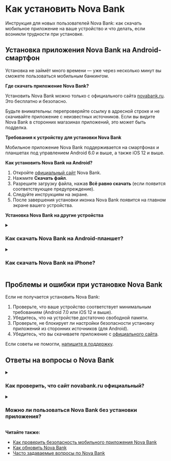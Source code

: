 # Как установить Nova Bank

Инструкция для новых пользователей Nova Bank: как скачать мобильное приложение на ваше устройство и что делать, если возникли трудности при установке.

## Установка приложения Nova Bank на Android-смартфон

Установка не займёт много времени — уже через несколько минут вы сможете пользоваться мобильным банкингом.

**Где скачать приложение Nova Bank?**

Установить Nova Bank можно только с официального сайта [novabank.ru](https://www.novabank.ru/app-download). Это бесплатно и безопасно.

Будьте внимательны: перепроверяйте ссылку в адресной строке и не скачивайте приложение с неизвестных источников. Если вы видите Nova Bank в сторонних магазинах приложений, это может быть подделка.


**Требования к устройству для установки Nova Bank**

Мобильное приложение Nova Bank поддерживается на смартфонах и планшетах под управлением Android 6.0 и выше, а также iOS 12 и выше.

**Как установить Nova Bank на Android?**

1. Откройте [официальный сайт](https://www.novabank.ru/app-download) Nova Bank.  
2. Нажмите **Скачать файл**.  
3. Разрешите загрузку файла, нажав **Всё равно скачать** (если появится соответствующее предупреждение).  
4. Следуйте инструкциям на экране.  
5. После завершения установки иконка Nova Bank появится на главном экране вашего устройства.


**Установка Nova Bank на другие устройства**

<details>
<summary><h3>Как скачать Nova Bank на Android-планшет?</h3></summary>

Процесс установки Nova Bank на планшет аналогичен установке на смартфон. Просто перейдите на [официальный сайт](https://www.novabank.ru/app-download) с вашего планшета и следуйте инструкциям.

</details>

<details>
<summary><h3>Как скачать Nova Bank на iPhone?</h3></summary>

Мобильное приложение Nova Bank доступно для устройств на iOS. Для установки перейдите в App Store, найдите «Nova Bank» и скачайте приложение.

</details>

## Проблемы и ошибки при установке Nova Bank

Если не получается установить Nova Bank:

1. Проверьте, что ваше устройство соответствует минимальным требованиям (Android 7.0 или iOS 12 и выше).  
2. Убедитесь, что на устройстве достаточно свободной памяти.  
3. Проверьте, не блокирует ли настройки безопасности установку приложений из сторонних источников (для Android).  
4. Убедитесь, что вы скачиваете приложение с [официального сайта](https://www.novabank.ru/app-download).

Если советы не помогли, [напишите в поддержку](mailto:support@novabank.ru).


## Ответы на вопросы о Nova Bank

<details>
<summary><h3>Как проверить, что сайт novabank.ru официальный?</h3></summary>

Единственный официальный сайт Nova Bank — [novabank.ru](https://www.novabank.ru). Обращайте внимание на домен и цифровой сертификат, который можно проверить, кликнув на значок замка в адресной строке.

</details>

<details>
<summary><h3>Можно ли пользоваться Nova Bank без установки приложения?</h3></summary>

Да, вы можете пользоваться личным кабинетом Nova Bank через браузер, однако для доступа к мобильным функциям и удобства управления финансами рекомендуется установить приложение.

</details>


**Читайте также:**

- [Как проверить безопасность мобильного приложения Nova Bank](/users/app-management/app-safety)
- [Как обновить Nova Bank](/users/start/update-novabank-app)
- [Часто задаваемые вопросы по Nova Bank](/users/help/faq)
